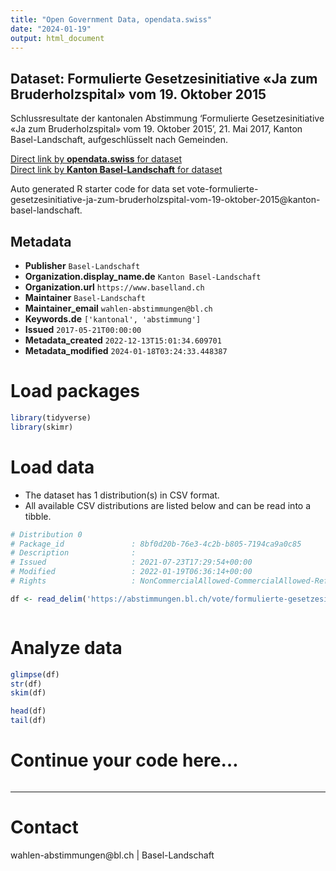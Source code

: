 ```yaml
---
title: "Open Government Data, opendata.swiss"
date: "2024-01-19"
output: html_document
---
```


## Dataset: Formulierte Gesetzesinitiative «Ja zum Bruderholzspital» vom 19. Oktober 2015

Schlussresultate der kantonalen Abstimmung 'Formulierte Gesetzesinitiative «Ja zum Bruderholzspital» vom 19. Oktober 2015', 21. Mai 2017, Kanton Basel-Landschaft, aufgeschlüsselt nach Gemeinden.

[Direct link by **opendata.swiss** for dataset](https://opendata.swiss/de/dataset/formulierte-gesetzesinitiative-ja-zum-bruderholzspital-vom-19-oktober-2015)<br>
[Direct link by **Kanton Basel-Landschaft** for dataset](https://abstimmungen.bl.ch/vote/formulierte-gesetzesinitiative-ja-zum-bruderholzspital-vom-19-oktober-2015/data)

Auto generated R starter code for data set vote-formulierte-gesetzesinitiative-ja-zum-bruderholzspital-vom-19-oktober-2015@kanton-basel-landschaft.

## Metadata

- **Publisher** `Basel-Landschaft`
- **Organization.display_name.de** `Kanton Basel-Landschaft`
- **Organization.url** `https://www.baselland.ch`
- **Maintainer** `Basel-Landschaft`
- **Maintainer_email** `wahlen-abstimmungen@bl.ch`
- **Keywords.de** `['kantonal', 'abstimmung']`
- **Issued** `2017-05-21T00:00:00`
- **Metadata_created** `2022-12-13T15:01:34.609701`
- **Metadata_modified** `2024-01-18T03:24:33.448387`


# Load packages

```r

library(tidyverse)
library(skimr)

```

# Load data

-   The dataset has 1 distribution(s) in CSV format.
-   All available CSV distributions are listed below and can be read into a tibble.

```r

# Distribution 0
# Package_id               : 8bf0d20b-76e3-4c2b-b805-7194ca9a0c85
# Description              : 
# Issued                   : 2021-07-23T17:29:54+00:00
# Modified                 : 2022-01-19T06:36:14+00:00
# Rights                   : NonCommercialAllowed-CommercialAllowed-ReferenceRequired

df <- read_delim('https://abstimmungen.bl.ch/vote/formulierte-gesetzesinitiative-ja-zum-bruderholzspital-vom-19-oktober-2015/data-csv')



```

# Analyze data

```r

glimpse(df)
str(df)
skim(df)

head(df)
tail(df)

```

# Continue your code here...

```r

```

------------------------------------------------------------------------

# Contact

wahlen-abstimmungen@bl.ch | Basel-Landschaft
